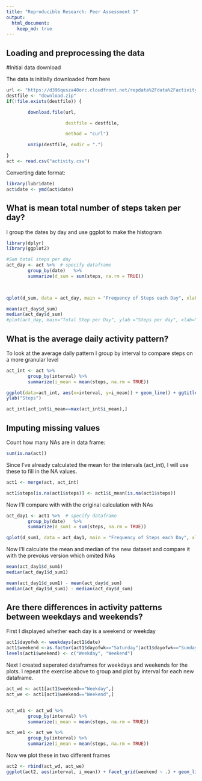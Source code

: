 ```yaml
---
title: "Reproducible Research: Peer Assessment 1"
output: 
  html_document:
    keep_md: true
---
```



## Loading and preprocessing the data

#Initial data download

The data is initially downloaded from here
```r
url <- "https://d396qusza40orc.cloudfront.net/repdata%2Fdata%2Factivity.zip"
destfile <- "download.zip"
if(!file.exists(destfile)) {

        download.file(url, 

                      destfile = destfile, 

                      method = "curl")

        unzip(destfile, exdir = ".")

}
act <- read.csv("activity.csv")
```

Converting date format:
```r
library(lubridate)
act$date <- ymd(act$date)
```


## What is mean total number of steps taken per day?

I group the dates by day and use ggplot to make the histogram
```r
library(dplyr)
library(ggplot2)

#Sum total steps per day
act_day <- act %>%  # specify dataframe
        group_by(date)   %>%
        summarize(d_sum = sum(steps, na.rm = TRUE))


        
qplot(d_sum, data = act_day, main = "Frequency of Steps each Day", xlab = "Steps")

mean(act_day$d_sum)
median(act_day$d_sum)
#plot(act_day, main="Total Step per Day", ylab ="Steps per day", xlab="Date", lwd=5, col="red", abline(h=m))

```


## What is the average daily activity pattern?

To look at the average daily pattern I group by interval to compare steps on a more granular level
```r
act_int <- act %>%  
        group_by(interval) %>%  
        summarize(i_mean = mean(steps, na.rm = TRUE))

ggplot(data=act_int, aes(x=interval, y=i_mean)) + geom_line() + ggtitle("Steps Per Interval") +
ylab("Steps")

act_int[act_int$i_mean==max(act_int$i_mean),]
```

## Imputing missing values
Count how many NAs are in data frame:
```r
sum(is.na(act))
```

Since I've already calculated the mean for the intervals (act_int), I will use these to fill in the NA values.

```r
act1 <- merge(act, act_int)

act1$steps[is.na(act1$steps)] <- act1$i_mean[is.na(act1$steps)]
```

Now I'll compare with with the original calculation with NAs

```r
act_day1 <- act1 %>%  # specify dataframe
        group_by(date)   %>%
        summarize(d_sum1 = sum(steps, na.rm = TRUE))

qplot(d_sum1, data = act_day1, main = "Frequency of Steps each Day", xlab = "Steps")
```

Now I'll calculate the mean and median of the new dataset and compare it with the prevoius version which omited NAs
```r
mean(act_day1$d_sum1)
median(act_day1$d_sum1)

mean(act_day1$d_sum1) - mean(act_day$d_sum)
median(act_day1$d_sum1) - median(act_day$d_sum)
```


## Are there differences in activity patterns between weekdays and weekends?

First I displayed whether each day is a weekend or weekday
```r
act1$dayofwk <- weekdays(act1$date)
act1$weekend <-as.factor(act1$dayofwk=="Saturday"|act1$dayofwk=="Sunday")
levels(act1$weekend) <- c("Weekday", "Weekend")
```

Next I created seperated dataframes for weekdays and weekends for the plots.  I repeat the exercise above to group and plot by interval for each new dataframe.
```r
act_wd <- act1[act1$weekend=="Weekday",]
act_we <- act1[act1$weekend=="Weekend",]


act_wd1 <- act_wd %>%  
        group_by(interval) %>%  
        summarize(i_mean = mean(steps, na.rm = TRUE))

act_we1 <- act_we %>%  
        group_by(interval) %>%  
        summarize(i_mean = mean(steps, na.rm = TRUE))

```

Now we plot these in two different frames
```r
act2 <- rbind(act_wd, act_we)
ggplot(act2, aes(interval, i_mean)) + facet_grid(weekend ~ .) + geom_line() + ylab("Steps") + ggtitle("Weekday v. Weekend") 
```


